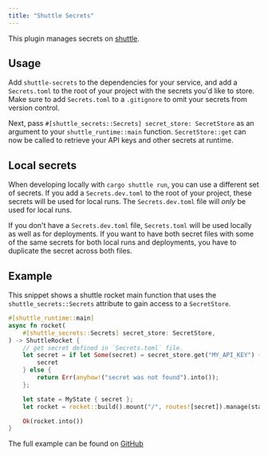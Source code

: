 ```yaml
---
title: "Shuttle Secrets"
---
```


This plugin manages secrets on [shuttle](https://www.shuttle.rs).

## Usage
Add `shuttle-secrets` to the dependencies for your service, and add a `Secrets.toml` to the root of your project
with the secrets you'd like to store. Make sure to add `Secrets.toml` to a `.gitignore` to omit your secrets from version control.

Next, pass `#[shuttle_secrets::Secrets] secret_store: SecretStore` as an argument to your `shuttle_runtime::main` function.
`SecretStore::get` can now be called to retrieve your API keys and other secrets at runtime.

## Local secrets
When developing locally with `cargo shuttle run`, you can use a different set of secrets. If you add a `Secrets.dev.toml` to the
root of your project, these secrets will be used for local runs. The `Secrets.dev.toml` file will *only* be used for local runs.

If you don't have a `Secrets.dev.toml` file, `Secrets.toml` will be used locally as well as for deployments. If you want to have
both secret files with some of the same secrets for both local runs and deployments, you have to duplicate the secret across both 
files.

## Example
This snippet shows a shuttle rocket main function that uses the `shuttle_secrets::Secrets` attribute to gain access to a `SecretStore`.

```rust main.rs
#[shuttle_runtime::main]
async fn rocket(
    #[shuttle_secrets::Secrets] secret_store: SecretStore,
) -> ShuttleRocket {
    // get secret defined in `Secrets.toml` file.
    let secret = if let Some(secret) = secret_store.get("MY_API_KEY") {
        secret
    } else {
        return Err(anyhow!("secret was not found").into());
    };

    let state = MyState { secret };
    let rocket = rocket::build().mount("/", routes![secret]).manage(state);

    Ok(rocket.into())
}
```

The full example can be found on [GitHub](https://github.com/shuttle-hq/shuttle-examples/tree/main/rocket/secrets)
